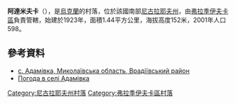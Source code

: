 {{coord|47|49|44|N|30|40|9|E|scale:100000|display=title}}

'''阿達米夫卡'''（{{lang-uk|Адамівка}}），是[[烏克蘭|烏克蘭]]的村落，位於該國南部[[尼古拉耶夫州|尼古拉耶夫州]]，由[[弗拉季伊夫卡區|弗拉季伊夫卡區]]負責管轄，始建於1923年，面積1.44平方公里，海拔高度152米，2001年人口598。

==參考資料==
* [http://w1.c1.rada.gov.ua/pls/z7502/A005?rdat1=03.04.2012&rf7571=22179 с. Адамівка, Миколаївська область, Врадіївський район]{{dead link|date=2018年5月 |bot=InternetArchiveBot |fix-attempted=yes }}
* [http://weather.in.ua/ua/nikolaevskaja/67 Погода в селі Адамівка] {{Wayback|url=http://weather.in.ua/ua/nikolaevskaja/67 |date=20200805084643 }}

[[Category:尼古拉耶夫州村落|Category:尼古拉耶夫州村落]]
[[Category:弗拉季伊夫卡區村落|Category:弗拉季伊夫卡區村落]]


{{Mykolaiv-geo-stub}}